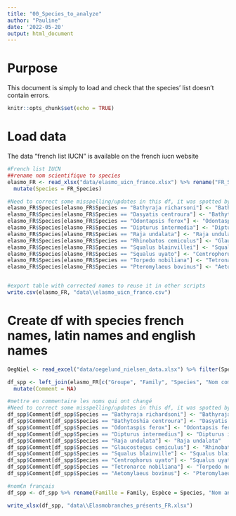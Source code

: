 ```yaml
---
title: "00_Species_to_analyze"
author: "Pauline"
date: '2022-05-20'
output: html_document
---
```

# Purpose
This document is simply to load and check that the species' list doesn't contain errors.

```r
knitr::opts_chunk$set(echo = TRUE)
```

# Load data
The data "french list IUCN" is available on the french iucn website
```r
#French list IUCN
##rename nom scientifique to species
elasmo_FR <- read_xlsx("data/elasmo_uicn_france.xlsx") %>% rename("FR_Species" = "Nom scientifique", "Family" = "Famille") %>% 
  mutate(Species = FR_Species)

#Need to correct some misspelling/updates in this df, it was spotted by the NAs after the first run
elasmo_FR$Species[elasmo_FR$Species == "Bathyraja richarsoni"] <- "Bathyraja richardsoni"
elasmo_FR$Species[elasmo_FR$Species == "Dasyatis centroura"] <- "Bathytoshia centroura"
elasmo_FR$Species[elasmo_FR$Species == "Odontapsis ferox"] <- "Odontaspis ferox"
elasmo_FR$Species[elasmo_FR$Species == "Dipturus intermedia"] <- "Dipturus intermedius"
elasmo_FR$Species[elasmo_FR$Species == "Raja undalata"] <- "Raja undulata"
elasmo_FR$Species[elasmo_FR$Species == "Rhinobatos cemiculus"] <- "Glaucostegus cemiculus"
elasmo_FR$Species[elasmo_FR$Species == "Squalus blainvillei"] <- "Squalus blainville"
elasmo_FR$Species[elasmo_FR$Species == "Squalus uyato"] <- "Centrophorus uyato"
elasmo_FR$Species[elasmo_FR$Species == "Torpedo nobiliana"] <- "Tetronarce nobiliana"
elasmo_FR$Species[elasmo_FR$Species == "Pteromylaeus bovinus"] <- "Aetomylaeus bovinus"


#export table with corrected names to reuse it in other scripts
write.csv(elasmo_FR, "data\\elasmo_uicn_france.csv")
```

# Create df with species french names, latin names and english names
```r
OegNiel <- read_excel("data/oegelund_nielsen_data.xlsx") %>% filter(Species %in% species_names) %>% select(Species,Common_name_FB) 

df_spp <- left_join(elasmo_FR[c("Groupe", "Family", "Species", "Nom commun")], OegNiel) %>% arrange(Groupe, Family, Species) %>%
  mutate(Comment = NA)

#mettre en commentaire les noms qui ont changé
#Need to correct some misspelling/updates in this df, it was spotted by the NAs after the first run
df_spp$Comment[df_spp$Species == "Bathyraja richardsoni"] <- "Bathyraja richarsoni"
df_spp$Comment[df_spp$Species == "Bathytoshia centroura"] <- "Dasyatis centroura"
df_spp$Comment[df_spp$Species == "Odontaspis ferox"] <- "Odontapsis ferox"
df_spp$Comment[df_spp$Species == "Dipturus intermedius"] <- "Dipturus intermedia"
df_spp$Comment[df_spp$Species == "Raja undulata"] <- "Raja undalata"
df_spp$Comment[df_spp$Species == "Glaucostegus cemiculus"] <- "Rhinobatos cemiculus"
df_spp$Comment[df_spp$Species == "Squalus blainville"] <- "Squalus blainvillei"
df_spp$Comment[df_spp$Species == "Centrophorus uyato"] <- "Squalus uyato"
df_spp$Comment[df_spp$Species == "Tetronarce nobiliana"] <- "Torpedo nobiliana"
df_spp$Comment[df_spp$Species == "Aetomylaeus bovinus"] <- "Pteromylaeus bovinus"

#nom€n français
df_spp <- df_spp %>% rename(Famille = Family, Espèce = Species, "Nom anglais" = "Common_name_FB")

write_xlsx(df_spp, "data\\Elasmobranches_présents_FR.xlsx")
```